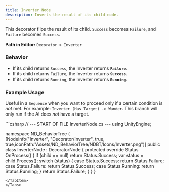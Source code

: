 ```yaml
---
title: Inverter Node
description: Inverts the result of its child node.
---
```


This decorator flips the result of its child. `Success` becomes `Failure`, and `Failure` becomes `Success`.

**Path in Editor:** `Decorator > Inverter`

### Behavior

-   If its child returns `Success`, the Inverter returns **`Failure`**.
-   If its child returns `Failure`, the Inverter returns **`Success`**.
-   If its child returns `Running`, the Inverter returns **`Running`**.

### Example Usage
Useful in a `Sequence` when you want to proceed only if a certain condition is *not* met. For example: `Inverter (Has Target) -> Wander`. This branch will only run if the AI does *not* have a target.

<Tabs>
<TabItem label="C# Code">
```csharp
// --- START OF FILE InverterNode.cs ---
using UnityEngine;

namespace ND_BehaviorTree
{   
    [NodeInfo("Inverter", "Decorator/Inverter", true, true,iconPath:"Assets/ND_BehaviorTree/NDBT/Icons/Inverter.png")]
    public class InverterNode : DecoratorNode
    {
        protected override Status OnProcess()
        {
            if (child == null) return Status.Success;
            var status = child.Process();
            switch (status)
            {
                case Status.Success:
                    return Status.Failure;
                case Status.Failure:
                    return Status.Success;
                case Status.Running:
                    return Status.Running;
            }
            return Status.Failure;
        }
    }
}
```
</TabItem>
</Tabs>